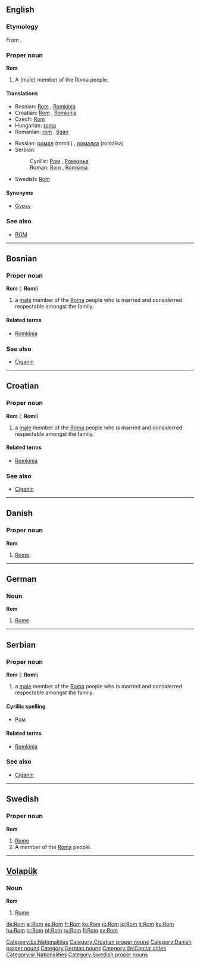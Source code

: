 {{also|rom|ROM|room}}
==English==

===Etymology===
From {{etyl|rom}} {{term|Rom|lang=rom}}.

===Proper noun===
'''Rom'''

# A (male) member of the Roma people.

====Translations====
{{trans-top|a member of the Roma people}}
* Bosnian: [[Rom#Bosnian|Rom]] {{m}}, [[Romkinja#Bosnian|Romkinja]] {{f}}
* Croatian: [[Rom#Croatian|Rom]] {{m}}, [[Romkinja#Croatian|Romkinja]] {{f}}
* Czech: [[Rom#Czech|Rom]] {{m}}
* Hungarian: [[roma]]
* Romanian: [[rom]] {{m}}, [[ţigan]] {{m}}
{{trans-mid}}
* Russian: [[ромал]] (romál) {{m}}, [[ромалка]] (romálka) {{f}}
* Serbian:
*: Cyrillic: [[Ром#Serbian|Ром]] {{m}}, [[Ромкиња#Serbian|Ромкиња]] {{f}}
*: Roman: [[Rom#Serbian|Rom]] {{m}}, [[Romkinja#Serbian|Romkinja]] {{f}}
* Swedish: [[Rom#Swedish|Rom]]
{{trans-bottom}}

====Synonyms====
* [[Gypsy]]

===See also===
* [[ROM]]

----

==Bosnian==

===Proper noun===
'''Rom''' {{m}} {{s}} ({{p}}: '''Romi''')

# a [[male]] member of the [[Roma]] people who is married and considerred respectable amongst the family.

====Related terms====
* [[Romkinja#Bosnian|Romkinja]]

===See also===
* [[Ciganin#Bosnian|Ciganin]]

[[Category:bs:Nationalities]]

----

==Croatian==

===Proper noun===
'''Rom''' {{m}} {{s}} ({{p}}: '''Romi''')

# a [[male]] member of the [[Roma]] people who is married and considerred respectable amongst the family.

====Related terms====
* [[Romkinja#Croatian|Romkinja]]

===See also===
* [[Ciganin#Croatian|Ciganin]]

[[Category:Croatian proper nouns]]

----

==Danish==

===Proper noun===
'''Rom'''

# [[Rome]].

[[Category:Danish proper nouns]]

----

==German==

===Noun===
'''Rom'''

# [[Rome]].

[[Category:German nouns]]
[[Category:de:Capital cities]]

----

==Serbian==

===Proper noun===
'''Rom''' {{m}} {{s}} ({{p}}: '''Romi''')

# a [[male]] member of the [[Roma]] people who is married and considerred respectable amongst the family.

====Cyrillic spelling====
* [[Ром#Serbian|Ром]]

====Related terms====
* [[Romkinja#Serbian|Romkinja]]

===See also===
* [[Ciganin#Serbian|Ciganin]]

[[Category:sr:Nationalities]]

----

==Swedish==

===Proper noun===
'''Rom'''

# [[Rome]]
# A member of the [[Roma]] people.

[[Category:Swedish proper nouns]]

----

==[[Volapük]]==

===Noun===
'''Rom'''

# [[Rome]]

[[de:Rom]]
[[el:Rom]]
[[es:Rom]]
[[fr:Rom]]
[[ko:Rom]]
[[io:Rom]]
[[id:Rom]]
[[it:Rom]]
[[ku:Rom]]
[[hu:Rom]]
[[pl:Rom]]
[[pt:Rom]]
[[ru:Rom]]
[[fi:Rom]]
[[sv:Rom]]